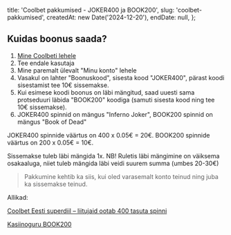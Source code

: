 
  title: 'Coolbet pakkumised - JOKER400 ja BOOK200',
  slug: 'coolbet-pakkumised',
  createdAt: new Date('2024-12-20'),
  endDate: null,
};

<ArticleHeader image={headerImage} title={metadata.title} />

<BonusValid date={metadata.endDate} />

## Kuidas boonus saada?

1. [Mine Coolbeti lehele](https://www.coolbet.com)
2. Tee endale kasutaja
3. Mine paremalt ülevalt "Minu konto" lehele
4. Vasakul on lahter "Boonuskood", sisesta kood "JOKER400", pärast koodi sisestamist tee 10€ sissemakse.
5. Kui esimese koodi boonus on läbi mängitud, saad uuesti sama protseduuri läbida "BOOK200" koodiga (samuti sisesta kood ning tee 10€ sissemakse).
6. JOKER400 spinnid on mängus "Inferno Joker", BOOK200 spinnid on mängus "Book of Dead"

JOKER400 spinnide väärtus on 400 x 0.05€ = 20€.
BOOK200 spinnide väärtus on 200 x 0.05€ = 10€.

Sissemakse tuleb läbi mängida 1x. NB! Ruletis läbi mängimine on väiksema osakaaluga, niiet tuleb mängida läbi veidi suurem summa (umbes 20-30€)

> Pakkumine kehtib ka siis, kui oled varasemalt konto teinud ning juba ka sissemakse teinud.

Allikad: 

[Coolbet Eesti superdiil – liitujaid ootab 400 tasuta spinni](https://tasutakasiino.com/coolbet-kasiino-tasuta-spinnide-superdiil/)

[Kasiinoguru BOOK200](https://www.kasiinoguru.com/online-kasiinod/coolbet/)
